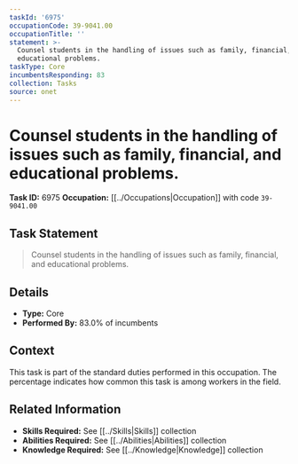 ```yaml
---
taskId: '6975'
occupationCode: 39-9041.00
occupationTitle: ''
statement: >-
  Counsel students in the handling of issues such as family, financial, and
  educational problems.
taskType: Core
incumbentsResponding: 83
collection: Tasks
source: onet
---
```

# Counsel students in the handling of issues such as family, financial, and educational problems.

**Task ID:** 6975
**Occupation:** [[../Occupations|Occupation]] with code `39-9041.00`

## Task Statement

> Counsel students in the handling of issues such as family, financial, and educational problems.

## Details

- **Type:** Core
- **Performed By:** 83.0% of incumbents

## Context

This task is part of the standard duties performed in this occupation. The percentage indicates how common this task is among workers in the field.

## Related Information

- **Skills Required:** See [[../Skills|Skills]] collection
- **Abilities Required:** See [[../Abilities|Abilities]] collection
- **Knowledge Required:** See [[../Knowledge|Knowledge]] collection
